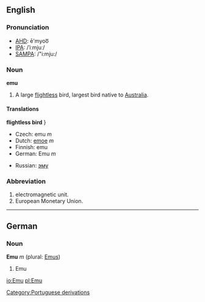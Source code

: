 ==English==

===Pronunciation===
*[[w:AHD|AHD]]: ē'myoo͞
*[[w:IPA|IPA]]: /ˈiːmjuː/
*[[w:SAMPA|SAMPA]]: /"i:mju:/

===Noun===
'''emu'''

#A large [[flightless]] bird, largest bird native to [[Australia]].

====Translations====
'''flightless bird'''
{{top}}}
*Czech: emu ''m''
*Dutch: [[emoe]] ''m''
*Finnish: emu
*German: Emu ''m''
{{mid}}
*Russian: [[эму]]
{{bottom}}

===Abbreviation===

#electromagnetic unit.
#European Monetary Union.

----

==German==

===Noun===
'''Emu''' ''m'' (plural: [[Emus]])

#Emu

[[Category:Portuguese derivations]]

[[io:Emu]]
[[pl:Emu]]